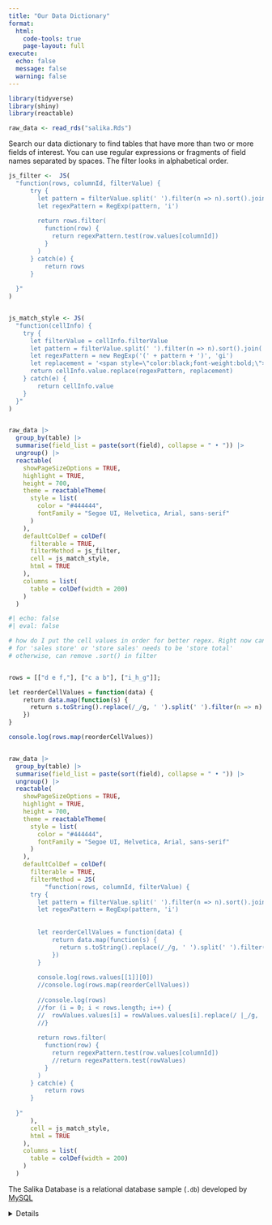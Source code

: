 ```yaml
---
title: "Our Data Dictionary"
format: 
  html:
    code-tools: true
    page-layout: full
execute: 
  echo: false
  message: false
  warning: false
---
```


```r
library(tidyverse)
library(shiny)
library(reactable)

raw_data <- read_rds("salika.Rds")
```


Search our data dictionary to find tables that have more than two or more fields of interest. You can use regular expressions or fragments of field names separated by spaces. The filter looks in alphabetical order.

```r
js_filter <-  JS(
  "function(rows, columnId, filterValue) {
      try {
        let pattern = filterValue.split(' ').filter(n => n).sort().join('.*')
        let regexPattern = RegExp(pattern, 'i')
        
        return rows.filter(
          function(row) {
            return regexPattern.test(row.values[columnId])
          }
        )
      } catch(e) {
          return rows
      }
       
  }"
)


js_match_style <- JS(
  "function(cellInfo) {
    try {
      let filterValue = cellInfo.filterValue
      let pattern = filterValue.split(' ').filter(n => n).sort().join('|')
      let regexPattern = new RegExp('(' + pattern + ')', 'gi')
      let replacement = '<span style=\"color:black;font-weight:bold;\">$1</span>'
      return cellInfo.value.replace(regexPattern, replacement)
    } catch(e) {
        return cellInfo.value
    }
  }"
)


raw_data |>
  group_by(table) |>
  summarise(field_list = paste(sort(field), collapse = " • ")) |>
  ungroup() |>
  reactable(
    showPageSizeOptions = TRUE,
    highlight = TRUE, 
    height = 700,
    theme = reactableTheme(
      style = list(
        color = "#444444",
        fontFamily = "Segoe UI, Helvetica, Arial, sans-serif"
      )
    ),
    defaultColDef = colDef(
      filterable = TRUE,
      filterMethod = js_filter,
      cell = js_match_style,
      html = TRUE
    ),
    columns = list(
      table = colDef(width = 200)
    )
  )
```


```r
#| echo: false
#| eval: false

# how do I put the cell values in order for better regex. Right now can't search
# for 'sales store' or 'store sales' needs to be 'store total'
# otherwise, can remove .sort() in filter


rows = [["d e f,"], ["c a b"], ["i_h_g"]];

let reorderCellValues = function(data) {
    return data.map(function(s) {
      return s.toString().replace(/_/g, ' ').split(' ').filter(n => n).sort().join(' ')
    })
}

console.log(rows.map(reorderCellValues))


raw_data |>
  group_by(table) |>
  summarise(field_list = paste(sort(field), collapse = " • ")) |>
  ungroup() |>
  reactable(
    showPageSizeOptions = TRUE,
    highlight = TRUE, 
    height = 700,
    theme = reactableTheme(
      style = list(
        color = "#444444",
        fontFamily = "Segoe UI, Helvetica, Arial, sans-serif"
      )
    ),
    defaultColDef = colDef(
      filterable = TRUE,
      filterMethod = JS(
          "function(rows, columnId, filterValue) {
      try {
        let pattern = filterValue.split(' ').filter(n => n).sort().join('.*')
        let regexPattern = RegExp(pattern, 'i')
        
        
        let reorderCellValues = function(data) {
            return data.map(function(s) {
              return s.toString().replace(/_/g, ' ').split(' ').filter(n => n).sort().join(' ')
            })
        }
        
        console.log(rows.values[[1]][0])
        //console.log(rows.map(reorderCellValues))
      
        //console.log(rows)
        //for (i = 0; i < rows.length; i++) {
        //  rowValues.values[i] = rowValues.values[i].replace(/ |_/g, ' ').split(' ').filter(n => n).sort().join(' ')
        //}
        
        return rows.filter(
          function(row) {
            return regexPattern.test(row.values[columnId])
            //return regexPattern.test(rowValues)
          }
        )
      } catch(e) {
          return rows
      }
       
  }"
      ),
      cell = js_match_style,
      html = TRUE
    ),
    columns = list(
      table = colDef(width = 200)
    )
  )
```

The Salika Database is a relational database sample (`.db`) developed by [MySQL](https://www.jooq.org/sakila)

<details>

[Posit contest details](https://www.rstudio.com/blog/rstudio-table-contest-2022/)


</details>
